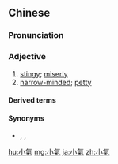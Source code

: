{{also|小气}}
==Chinese==
{{zh-forms|s=小气}}

===Pronunciation===
{{zh-pron
|m=xiǎoqì
|c=siu2 hei3
|mn=siáu-khì/qz,tw:sió-khì
|h=pfs=séu-hi
|cat=a
}}

===Adjective===
{{zh-adj}}

# [[stingy]]; [[miserly]]
# [[narrow-minded]]; [[petty]]

====Derived terms====
{{zh-der|小氣鬼}}

====Synonyms====
* {{qualifier|stingy; miserly}} {{zh-l|摳}}, {{zh-l|摳門}}, {{zh-l|吝嗇}}

[[hu:小氣]]
[[mg:小氣]]
[[ja:小氣]]
[[zh:小氣]]